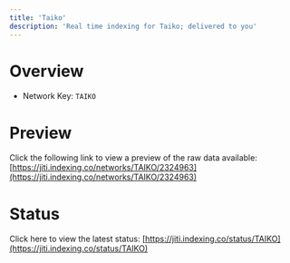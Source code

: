 ```yaml
---
title: 'Taiko'
description: 'Real time indexing for Taiko; delivered to you'
---
```


# Overview
- Network Key: `TAIKO`

# Preview
Click the following link to view a preview of the raw data available: [https://jiti.indexing.co/networks/TAIKO/2324963](https://jiti.indexing.co/networks/TAIKO/2324963)

# Status
Click here to view the latest status: [https://jiti.indexing.co/status/TAIKO](https://jiti.indexing.co/status/TAIKO)
